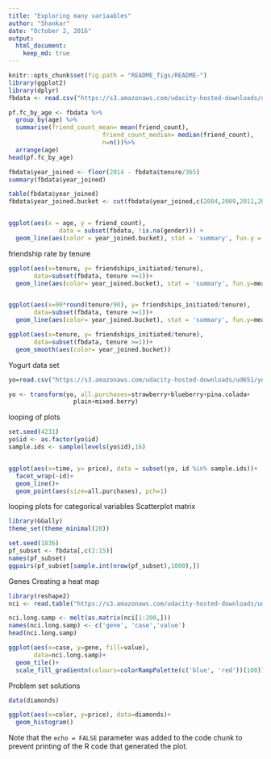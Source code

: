 ```yaml
---
title: "Exploring many variaables"
author: "Shankar"
date: "October 2, 2016"
output:  
  html_document:
    keep_md: true
---
```




```r
knitr::opts_chunk$set(fig.path = "README_figs/README-")
library(ggplot2)
library(dplyr)
fbdata <- read.csv("https://s3.amazonaws.com/udacity-hosted-downloads/ud651/pseudo_facebook.tsv", sep = '\t')

pf.fc_by_age <- fbdata %>%
  group_by(age) %>%
  summarise(friend_count_mean= mean(friend_count),
                          friend_count_median= median(friend_count),
                          n=n())%>%
  arrange(age)
head(pf.fc_by_age)


```




```r
fbdata$year_joined <- floor(2014 - fbdata$tenure/365)
summary(fbdata$year_joined)

table(fbdata$year_joined)
fbdata$year_joined.bucket <- cut(fbdata$year_joined,c(2004,2009,2011,2012,2014))


ggplot(aes(x = age, y = friend_count), 
              data = subset(fbdata, !is.na(gender))) + 
  geom_line(aes(color = year_joined.bucket), stat = 'summary', fun.y = median)
```

friendship rate by tenure
```r

ggplot(aes(x=tenure, y= friendships_initiated/tenure),
       data=subset(fbdata, tenure >=1))+
  geom_line(aes(color= year_joined.bucket), stat = 'summary', fun.y=mean)


ggplot(aes(x=90*round(tenure/90), y= friendships_initiated/tenure),
       data=subset(fbdata, tenure >=1))+
  geom_line(aes(color= year_joined.bucket), stat = 'summary', fun.y=mean)

ggplot(aes(x=tenure, y= friendships_initiated/tenure),
       data=subset(fbdata, tenure >=1))+
  geom_smooth(aes(color= year_joined.bucket))

```

Yogurt data set

```r
yo=read.csv("https://s3.amazonaws.com/udacity-hosted-downloads/ud651/yogurt.csv")

yo <- transform(yo, all.purchases=strawberry+blueberry+pina.colada+
                  plain+mixed.berry)

```


looping of plots

```r
set.seed(4231)
yo$id <- as.factor(yo$id)
sample.ids <- sample(levels(yo$id),16)


ggplot(aes(x=time, y= price), data = subset(yo, id %in% sample.ids))+
  facet_wrap(~id)+
  geom_line()+
  geom_point(aes(size=all.purchases), pch=1)

```

looping plots for categorical variables
Scatterplot matrix

```r
library(GGally)
theme_set(theme_minimal(20))

set.seed(1836)
pf_subset <- fbdata[,c(2:15)]
names(pf_subset)
ggpairs(pf_subset[sample.int(nrow(pf_subset),1000),])

```

Genes 
Creating a heat map
```r
library(reshape2)
nci <- read.table("https://s3.amazonaws.com/udacity-hosted-downloads/ud651/nci.tsv")

nci.long.samp <- melt(as.matrix(nci[1:200,]))
names(nci.long.samp) <- c('gene', 'case','value')
head(nci.long.samp)

ggplot(aes(x=case, y=gene, fill=value),
       data=nci.long.samp)+
  geom_tile()+
  scale_fill_gradientn(colours=colorRampPalette(c('blue', 'red'))(100))

```


Problem set solutions
```r
data(diamonds)

ggplot(aes(x=color, y=price), data=diamonds)+
  geom_histogram()
```


Note that the `echo = FALSE` parameter was added to the code chunk to prevent printing of the R code that generated the plot.
